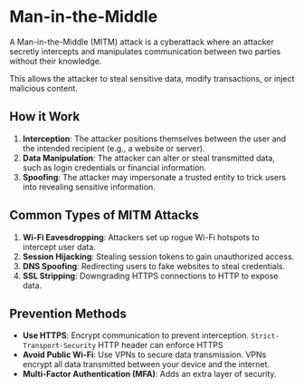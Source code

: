 # Man-in-the-Middle 

A Man-in-the-Middle (MITM) attack is a cyberattack where an attacker secretly intercepts and manipulates communication between two parties without their knowledge.

This allows the attacker to steal sensitive data, modify transactions, or inject malicious content.


## How it Work

1. **Interception**: The attacker positions themselves between the user and the intended recipient (e.g., a website or server).
2. **Data Manipulation**: The attacker can alter or steal transmitted data, such as login credentials or financial information.
3. **Spoofing**: The attacker may impersonate a trusted entity to trick users into revealing sensitive information.


## Common Types of MITM Attacks

1. **Wi-Fi Eavesdropping**: Attackers set up rogue Wi-Fi hotspots to intercept user data.
2. **Session Hijacking**: Stealing session tokens to gain unauthorized access.
3. **DNS Spoofing**: Redirecting users to fake websites to steal credentials.
4. **SSL Stripping**: Downgrading HTTPS connections to HTTP to expose data.


## Prevention Methods

- **Use HTTPS**: Encrypt communication to prevent interception. `Strict-Transport-Security` HTTP header can enforce HTTPS
- **Avoid Public Wi-Fi**: Use VPNs to secure data transmission. VPNs encrypt all data transmitted between your device and the internet.
- **Multi-Factor Authentication (MFA)**: Adds an extra layer of security.

